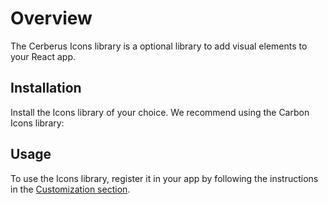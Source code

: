 
# Overview

The Cerberus Icons library is a optional library to add visual elements to your React app.

## Installation

Install the Icons library of your choice. We recommend using the Carbon Icons library:

<BashTabs code="npm install @carbon/icons-react" />

## Usage

To use the Icons library, register it in your app by following the instructions in the [Customization section](../preset/customizing#option-2-cerberus-configuration).
